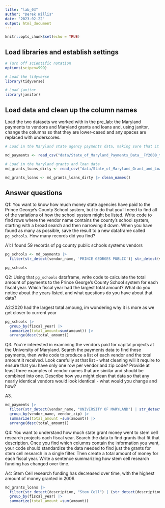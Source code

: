 ```yaml
---
title: "lab_03"
author: "Derek Willis"
date: "2023-02-22"
output: html_document
---
```


```r
knitr::opts_chunk$set(echo = TRUE)
```

## Load libraries and establish settings

```r
# Turn off scientific notation
options(scipen=999)

# Load the tidyverse
library(tidyverse)

# Load janitor
library(janitor)
```

## Load data and clean up the column names

Load the two datasets we worked with in the pre_lab: the Maryland payments to vendors and Maryland grants and loans and, using janitor, change the columns so that they are lower-cased and any spaces are replaced with underscores.

```r
# Load in the Maryland state agency payments data, making sure that it correctly sets the datatypes using all of the rows

md_payments <- read_csv("data/State_of_Maryland_Payments_Data__FY2008_to_FY2024.csv", guess_max=373564) |> clean_names()

# Load in the Maryland grants and loan data
md_grants_loans_dirty <- read_csv("data/State_of_Maryland_Grant_and_Loan_Data__FY2009_to_FY2022.csv")

md_grants_loans <- md_grants_loans_dirty |> clean_names()
```

## Answer questions

Q1: You want to know how much money state agencies have paid to the Prince George's County School system, but to do that you'll need to find all of the variations of how the school system might be listed. Write code to find rows where the vendor name contains the county's school system, starting with a broad search and then narrowing it down. When you have found as many as possible, save the result to a new dataframe called `pg_schools`. How many records did you find?

A1: I found 59 records of pg county public schools systems vendors

```r
pg_schools <- md_payments |>
  filter(str_detect(vendor_name, 'PRINCE GEORGES PUBLIC')| str_detect(vendor_name, 'PG COUNTY')| str_detect(vendor_name, "PG SCHOOL"))

pg_schools
```

Q2: Using that `pg_schools` dataframe, write code to calculate the total amount of payments to the Prince George's County School system for each fiscal year. Which fiscal year had the largest total amount? What do you notice about the years listed, and what questions do you have about that data?

A2:2020 had the largest total amoung, im wondering why it is more as we get closer to current year

```r
pg_schools |>
  group_by(fiscal_year) |>
  summarize(total_amount=sum(amount)) |>
  arrange(desc(total_amount))
```

Q3. You're interested in examining the vendors paid for capital projects at the University of Maryland. Search the payments data to find those payments, then write code to produce a list of each vendor and the total amount it received. Look carefully at that list - what cleaning will it require to ensure that you have only one row per vendor and zip code? Provide at least three examples of vendor names that are similar and should be combined into one. Describe how you might clean that data so that any nearly identical vendors would look identical - what would you change and how?

A3.

```r
md_payments |>
  filter(str_detect(vendor_name, "UNIVERSITY OF MARYLAND") | str_detect(vendor_name, "UMD")) |>
  group_by(vendor_name, vendor_zip) |>
  summarize(total_amount =sum(amount)) |>
  arrange(desc(total_amount)) 
```

Q4: You want to understand how much state grant money went to stem cell research projects each fiscal year. Search the data to find grants that fit that description. Once you find which columns contain the information you want, your code should standardize the data needed to find just the grants for stem cell research in a single filter. Then create a total amount of money for each fiscal year. Write a sentence summarizing how stem cell research funding has changed over time.

A4: Stem Cell research funding has decreased over time, with the highest amount of money granted in 2009.

```r
md_grants_loans |>
  filter(str_detect(description, "Stem Cell") | (str_detect(description,"STEM CELL"))) |>
  group_by(fiscal_year) |>
  summarize(total_amount =sum(amount)) 
```
